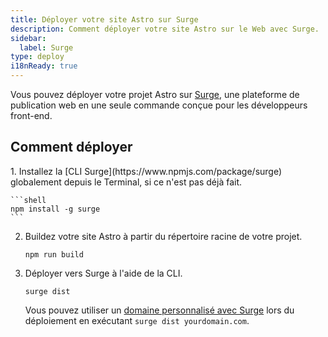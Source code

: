 ```yaml
---
title: Déployer votre site Astro sur Surge
description: Comment déployer votre site Astro sur le Web avec Surge.
sidebar:
  label: Surge
type: deploy
i18nReady: true
---
```


Vous pouvez déployer votre projet Astro sur [Surge](https://surge.sh/), une plateforme de publication web en une seule commande conçue pour les développeurs front-end.

## Comment déployer

<Steps>
1. Installez la [CLI Surge](https://www.npmjs.com/package/surge) globalement depuis le Terminal, si ce n'est pas déjà fait.

    ```shell
    npm install -g surge
    ```

2. Buildez votre site Astro à partir du répertoire racine de votre projet.

    ```shell
    npm run build
    ```

3. Déployer vers Surge à l'aide de la CLI.

    ```shell
    surge dist
    ```

    Vous pouvez utiliser un [domaine personnalisé avec Surge](http://surge.sh/help/adding-a-custom-domain) lors du déploiement en exécutant `surge dist yourdomain.com`.
</Steps>
